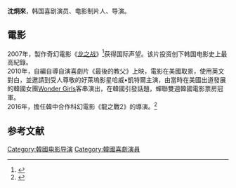 '''沈炯來'''{{BD|1958年|1月3日||}}，韩国喜剧演员、电影制片人、导演。<br />

== 電影 ==
2007年，製作奇幻電影《[[龙之战|龙之战]]》<ref>{{Cite web |url=http://chinese.donga.com/BIG/List/3/all/29/400240/1 |title=[點評] 沈炯來歸來 |website=東亞日報 |date=2010-10-20 |accessdate=2016-11-13 |archive-date=2016-11-14 |archive-url=https://web.archive.org/web/20161114010524/http://chinese.donga.com/BIG/List/3/all/29/400240/1 |dead-url=no }}</ref>获得国际声望。该片投资创下韩国电影史上最高紀錄。<br />
2010年，自編自導自演喜劇片《最後的教父》上映，電影在美國取景，使用英文對白，並邀請到受人尊敬的好萊塢影星哈威•凱特爾主演，由當時在美國出道發展的韓國女團[[Wonder_Girls|Wonder Girls]]客串演出，在韓國引發話題，蟬聯雙週韓國電影票房冠軍。<br />
2016年，擔任韓中合作科幻電影《龍之戰2》的導演。<ref>{{Cite news |url=https://tw.news.yahoo.com/%E7%AC%91%E6%98%9F%E6%B2%88%E7%82%AF%E4%BE%86%E8%A8%88%E5%8A%83%E5%9C%A8%E4%B8%AD%E5%9C%8B%E5%BB%BA%E8%A8%AD%E2%80%9C%E9%BE%8D%E4%B9%8B%E6%88%B0%E4%B8%BB%E9%A1%8C%E5%85%AC%E5%9C%92%E2%80%9D-075546962.html |title=笑星沈炯來計劃在中國建設“龍之戰主題公園” |date=2016-06-16 |accessdate=2016-11-13 |archive-date=2016-11-14 |archive-url=https://web.archive.org/web/20161114005619/https://tw.news.yahoo.com/%E7%AC%91%E6%98%9F%E6%B2%88%E7%82%AF%E4%BE%86%E8%A8%88%E5%8A%83%E5%9C%A8%E4%B8%AD%E5%9C%8B%E5%BB%BA%E8%A8%AD%E2%80%9C%E9%BE%8D%E4%B9%8B%E6%88%B0%E4%B8%BB%E9%A1%8C%E5%85%AC%E5%9C%92%E2%80%9D-075546962.html |dead-url=no }}</ref>

==参考文献==
{{Reflist}}

{{KBS演藝大賞大賞得主}}
{{韓國放送大獎喜劇演員獎}}

[[Category:韓國电影导演|Category:韓國电影导演]]
[[Category:韓國喜劇演員|Category:韓國喜劇演員]]